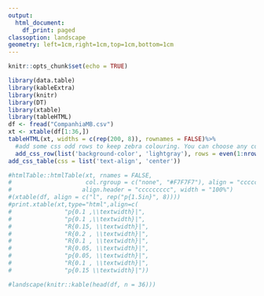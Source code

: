 ---
output:
  html_document:
    df_print: paged
classoption: landscape
geometry: left=1cm,right=1cm,top=1cm,bottom=1cm
---

```{r setup, include=FALSE}
knitr::opts_chunk$set(echo = TRUE)
```

```{r pressure, echo=FALSE, warning=FALSE}
library(data.table)
library(kableExtra)
library(knitr)
library(DT)
library(xtable)
library(tableHTML)
df <- fread("CompanhiaMB.csv")
xt <- xtable(df[1:36,])
tableHTML(xt, widths = c(rep(200, 8)), rownames = FALSE)%>%
  #add some css odd rows to keep zebra colouring. You can choose any colour you like
  add_css_row(list('background-color', 'lightgray'), rows = even(1:nrow(xt))) %>%
add_css_table(css = list('text-align', 'center'))

#htmlTable::htmlTable(xt, rnames = FALSE, 
#                     col.rgroup = c("none", "#F7F7F7"), align = "ccccccccc",
#                    align.header = "ccccccccc", width = "100%")
#(xtable(df, align = c("l", rep("p{1.5in}", 8))))
#print.xtable(xt,type="html",align=c(
#               "p{0.1 ,\\textwidth}|",
#               "p{0.1 ,\\textwidth}|",
#               "R{0.15, \\textwidth}|",
#               "R{0.2 , \\textwidth}|",
#               "R{0.1 , \\textwidth}|",
#               "R{0.05, \\textwidth}|",
#               "p{0.05, \\textwidth}|",
#               "R{0.1 , \\textwidth}|",
#               "p{0.15 \\textwidth}|"))

#landscape(knitr::kable(head(df, n = 36)))

```

